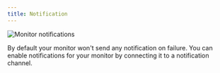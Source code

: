 ```yaml
---
title: Notification
---
```



  <Image
    src={Notification}
    alt="Monitor notifications"
  />




By default your monitor won't send any notification on failure. You can enable notifications for your monitor by connecting it to a notification channel.
